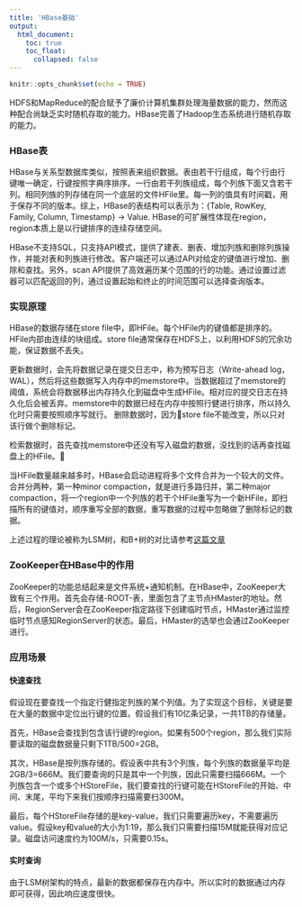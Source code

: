 ```yaml
---
title: 'HBase基础'
output:
  html_document:
    toc: true
    toc_float: 
      collapsed: false
---
```


```r
knitr::opts_chunk$set(echo = TRUE)
```


HDFS和MapReduce的配合赋予了廉价计算机集群处理海量数据的能力，然而这种配合尚缺乏实时随机存取的能力。HBase完善了Hadoop生态系统进行随机存取的能力。

### HBase表
HBase与关系型数据库类似，按照表来组织数据。表由若干行组成，每个行由行键唯一确定，行键按照字典序排序。一行由若干列族组成，每个列族下面又含若干列。相同列族的列存储在同一个底层的文件HFile里。每一列的值具有时间戳，用于保存不同的版本。综上，HBase的表结构可以表示为：{Table, RowKey, Family, Column, Timestamp} -> Value. HBase的可扩展性体现在region，region本质上是以行键排序的连续存储空间。

HBase不支持SQL，只支持API模式，提供了建表、删表、增加列族和删除列族操作，并能对表和列族进行修改。客户端还可以通过API对给定的键值进行增加、删除和查找。另外，scan API提供了高效遍历某个范围的行的功能。通过设置过滤器可以匹配返回的列，通过设置起始和终止的时间范围可以选择查询版本。

### 实现原理
HBase的数据存储在store file中，即HFile。每个HFile内的键值都是排序的。HFile内部由连续的块组成。store file通常保存在HDFS上，以利用HDFS的冗余功能，保证数据不丢失。

更新数据时，会先将数据记录在提交日志中，称为预写日志（Write-ahead log，WAL），然后将这些数据写入内存中的memstore中。当数据超过了memstore的阈值，系统会将数据移出内存持久化到磁盘中生成HFile。相对应的提交日志在持久化后会被丢弃。memstore中的数据已经在内存中按照行健进行排序，所以持久化时只需要按照顺序写就行。
删除数据时，因为store file不能改变，所以只对该行做个删除标记。

检索数据时，首先查找memstore中还没有写入磁盘的数据，没找到的话再查找磁盘上的HFile。

当HFile数量越来越多时，HBase会启动进程将多个文件合并为一个较大的文件。合并分两种，第一种minor compaction，就是进行多路归并，第二种major compaction，将一个region中一个列族的若干个HFile重写为一个新HFile，即扫描所有的键值对，顺序重写全部的数据，重写数据的过程中忽略做了删除标记的数据。

上述过程的理论被称为LSM树，和B+树的对比请参考[这篇文章](http://www.oschina.net/question/565065_113615)

### ZooKeeper在HBase中的作用
ZooKeeper的功能总结起来是文件系统+通知机制。在HBase中，ZooKeeper大致有三个作用。首先会存储-ROOT-表，里面包含了主节点HMaster的地址。然后，RegionServer会在ZooKeeper指定路径下创建临时节点，HMaster通过监控临时节点感知RegionServer的状态。最后，HMaster的选举也会通过ZooKeeper进行。

### 应用场景
#### 快速查找
假设现在要查找一个指定行健指定列族的某个列值。为了实现这个目标，关键是要在大量的数据中定位出行键的位置。假设我们有10亿条记录，一共1TB的存储量。

首先，HBase会查找到包含该行键的region。如果有500个region，那么我们实际要读取的磁盘数据量只剩下1TB/500=2GB。

其次，HBase是按列族存储的。假设表中共有3个列族，每个列族的数据量平均是2GB/3=666M。我们要查询的只是其中一个列族，因此只需要扫描666M。一个列族包含一个或多个HStoreFile，我们要查找的行键可能在HStoreFile的开始、中间、末尾，平均下来我们按顺序扫描需要扫300M。

最后，每个HStoreFile存储的是key-value，我们只需要遍历key，不需要遍历value。假设key和value的大小为1:19，那么我们只需要扫描15M就能获得对应记录。磁盘访问速度约为100M/s，只需要0.15s。

#### 实时查询
由于LSM树架构的特点，最新的数据都保存在内存中。所以实时的数据通过内存即可获得，因此响应速度很快。

